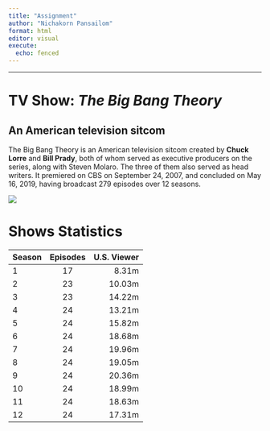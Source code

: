 ```yaml
---
title: "Assignment"
author: "Nichakorn Pansailom"
format: html
editor: visual
execute:
  echo: fenced
---
```



------------------------------------------------------------------------

# TV Show: *The Big Bang Theory*

## An American television sitcom 

The Big Bang Theory is an American television sitcom created by **Chuck Lorre** and **Bill Prady**, both of whom served as executive producers on the series, along with Steven Molaro. The three of them also served as head writers. It premiered on CBS on September 24, 2007, and concluded on May 16, 2019, having broadcast 279 episodes over 12 seasons.


![](https://upload.wikimedia.org/wikipedia/en/7/7b/The_Big_Bang_Theory_%28Official_Title_Card%29.png)

# Shows Statistics

| Season   | Episodes | U.S. Viewer |
|:---------|:--------:|------------:|
| 1        | 17       |      8.31m  |
| 2        | 23       |     10.03m  |
| 3        | 23       |     14.22m  |
| 4        | 24       |     13.21m  |
| 5        | 24       |     15.82m  |
| 6        | 24       |     18.68m  |
| 7        | 24       |     19.96m  |
| 8        | 24       |     19.05m  |
| 9        | 24       |     20.36m  |
| 10       | 24       |     18.99m  |
| 11       | 24       |     18.63m  |
| 12       | 24       |     17.31m  |




